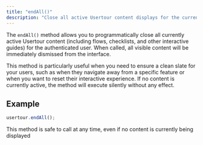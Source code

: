 ```yaml
---
title: "endAll()"
description: "Close all active Usertour content displays for the current user"
---
```

The `endAll()` method allows you to programmatically close all currently active Usertour content (including flows, checklists, and other interactive guides) for the authenticated user. When called, all visible content will be immediately dismissed from the interface.

This method is particularly useful when you need to ensure a clean slate for your users, such as when they navigate away from a specific feature or when you want to reset their interactive experience. If no content is currently active, the method will execute silently without any effect.

## Example

```javascript
usertour.endAll();
```

<Note>
This method is safe to call at any time, even if no content is currently being displayed
</Note>